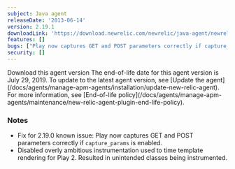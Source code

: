 ```yaml
---
subject: Java agent
releaseDate: '2013-06-14'
version: 2.19.1
downloadLink: 'https://download.newrelic.com/newrelic/java-agent/newrelic-agent/2.19.1/'
features: []
bugs: ["Play now captures GET and POST parameters correctly if capture_params is enabled", "Disabled instrumentation used to time template rendering for Play 2"]
security: []
---
```

<ButtonGroup>
  <ButtonLink
  role="button"
  to="https://download.newrelic.com/newrelic/java-agent/newrelic-agent/2.19.1/"
  variant="primary"
  >
  Download this agent version
</ButtonLink>
</ButtonGroup>

<Callout variant="important">
  The end-of-life date for this agent version is July 29, 2019. To update to the latest agent version, see [Update the agent](/docs/agents/manage-apm-agents/installation/update-new-relic-agent). For more information, see [End-of-life policy](/docs/agents/manage-apm-agents/maintenance/new-relic-agent-plugin-end-life-policy).
</Callout>

### Notes

* Fix for 2.19.0 known issue: Play now captures GET and POST parameters correctly if `capture_params` is enabled.
* Disabled overly ambitious instrumentation used to time template rendering for Play 2. Resulted in unintended classes being instrumented.
